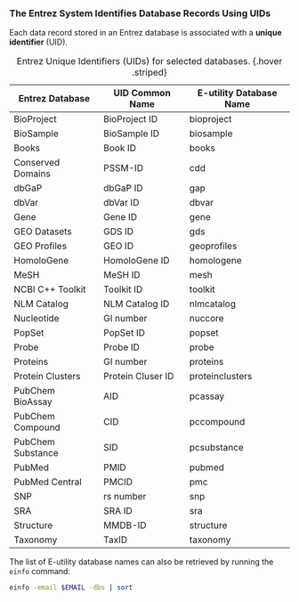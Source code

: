 ### The Entrez System Identifies Database Records Using UIDs

::: {.callout-note title="Unique Identifiers"}
Each data record stored in an Entrez database is associated with a **unique identifier** (UID).
:::

| Entrez Database | UID Common Name | E-utility Database Name | 
| ----- | ----- | ----- |
| BioProject | BioProject ID | bioproject | 
| BioSample | BioSample ID | biosample | 
| Books | Book ID | books | 
| Conserved Domains | PSSM-ID | cdd | 
| dbGaP | dbGaP ID | gap | 
| dbVar | dbVar ID | dbvar | 
| Gene | Gene ID | gene | 
| GEO Datasets | GDS ID | gds | 
| GEO Profiles | GEO ID | geoprofiles | 
| HomoloGene | HomoloGene ID | homologene | 
| MeSH | MeSH ID | mesh | 
| NCBI C++ Toolkit | Toolkit ID | toolkit | 
| NLM Catalog | NLM Catalog ID | nlmcatalog | 
| Nucleotide | GI number | nuccore | 
| PopSet | PopSet ID | popset | 
| Probe | Probe ID | probe | 
| Proteins | GI number | proteins | 
| Protein Clusters | Protein Cluser ID | proteinclusters | 
| PubChem BioAssay | AID | pcassay | 
| PubChem Compound | CID | pccompound | 
| PubChem Substance | SID | pcsubstance | 
| PubMed | PMID | pubmed | 
| PubMed Central | PMCID | pmc | 
| SNP | rs number | snp | 
| SRA | SRA ID | sra | 
| Structure | MMDB-ID | structure | 
| Taxonomy | TaxID | taxonomy | 
: Entrez Unique Identifiers (UIDs) for selected databases. {.hover .striped}

The list of E-utility database names can also be retrieved by running the `einfo` command:
```bash
einfo -email $EMAIL -dbs | sort
```
